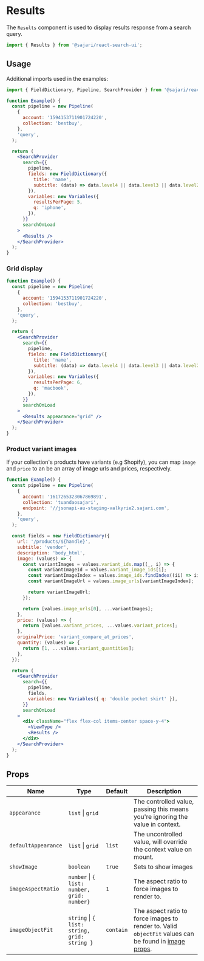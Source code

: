 
<SEO
  title="Results"
  scope={scopes.searchUI}
  description="The Results component is used to display results response from a search query."
/>

# Results

The `Results` component is used to display results response from a search query.

```js
import { Results } from '@sajari/react-search-ui';
```

## Usage

Additional imports used in the examples:

```js
import { FieldDictionary, Pipeline, SearchProvider } from '@sajari/react-search-ui';
```

```jsx
function Example() {
  const pipeline = new Pipeline(
    {
      account: '1594153711901724220',
      collection: 'bestbuy',
    },
    'query',
  );

  return (
    <SearchProvider
      search={{
        pipeline,
        fields: new FieldDictionary({
          title: 'name',
          subtitle: (data) => data.level4 || data.level3 || data.level2 || data.level1 || data.brand,
        }),
        variables: new Variables({
          resultsPerPage: 5,
          q: 'iphone',
        }),
      }}
      searchOnLoad
    >
      <Results />
    </SearchProvider>
  );
}
```

### Grid display

```jsx
function Example() {
  const pipeline = new Pipeline(
    {
      account: '1594153711901724220',
      collection: 'bestbuy',
    },
    'query',
  );

  return (
    <SearchProvider
      search={{
        pipeline,
        fields: new FieldDictionary({
          title: 'name',
          subtitle: (data) => data.level4 || data.level3 || data.level2 || data.level1 || data.brand,
        }),
        variables: new Variables({
          resultsPerPage: 6,
          q: 'macbook',
        }),
      }}
      searchOnLoad
    >
      <Results appearance="grid" />
    </SearchProvider>
  );
}
```

### Product variant images

If your collection's products have variants (e.g Shopify), you can map `image` and `price` to an be an array of image urls and prices, respectively.

```jsx
function Example() {
  const pipeline = new Pipeline(
    {
      account: '1617265323067869891',
      collection: 'tuandaosajari',
      endpoint: '//jsonapi-au-staging-valkyrie2.sajari.com',
    },
    'query',
  );

  const fields = new FieldDictionary({
    url: '/products/${handle}',
    subtitle: 'vendor',
    description: 'body_html',
    image: (values) => {
      const variantImages = values.variant_ids.map((_, i) => {
        const variantImageId = values.variant_image_ids[i];
        const variantImageIndex = values.image_ids.findIndex((ii) => ii === variantImageId);
        const variantImageUrl = values.image_urls[variantImageIndex];

        return variantImageUrl;
      });

      return [values.image_urls[0], ...variantImages];
    },
    price: (values) => {
      return [values.variant_prices, ...values.variant_prices];
    },
    originalPrice: 'variant_compare_at_prices',
    quantity: (values) => {
      return [1, ...values.variant_quantities];
    },
  });

  return (
    <SearchProvider
      search={{
        pipeline,
        fields,
        variables: new Variables({ q: 'double pocket skirt' }),
      }}
      searchOnLoad
    >
      <div className="flex flex-col items-center space-y-4">
        <ViewType />
        <Results />
      </div>
    </SearchProvider>
  );
}
```

## Props

| Name                | Type                                         | Default   | Description                                                                                                                     |
| ------------------- | -------------------------------------------- | --------- | ------------------------------------------------------------------------------------------------------------------------------- |
| `appearance`        | `list` \| `grid`                             |           | The controlled value, passing this means you're ignoring the value in context.                                                  |
| `defaultAppearance` | `list` \| `grid`                             | `list`    | The uncontrolled value, will override the context value on mount.                                                               |
| `showImage`         | `boolean`                                    | `true`    | Sets to show images                                                                                                             |
| `imageAspectRatio`  | `number` \| `{ list: number, grid: number}`  | `1`       | The aspect ratio to force images to render to.                                                                                  |
| `imageObjectFit`    | `string` \| `{ list: string, grid: string }` | `contain` | The aspect ratio to force images to render to. Valid `objectFit` values can be found in [image props](/components/image#props). |
